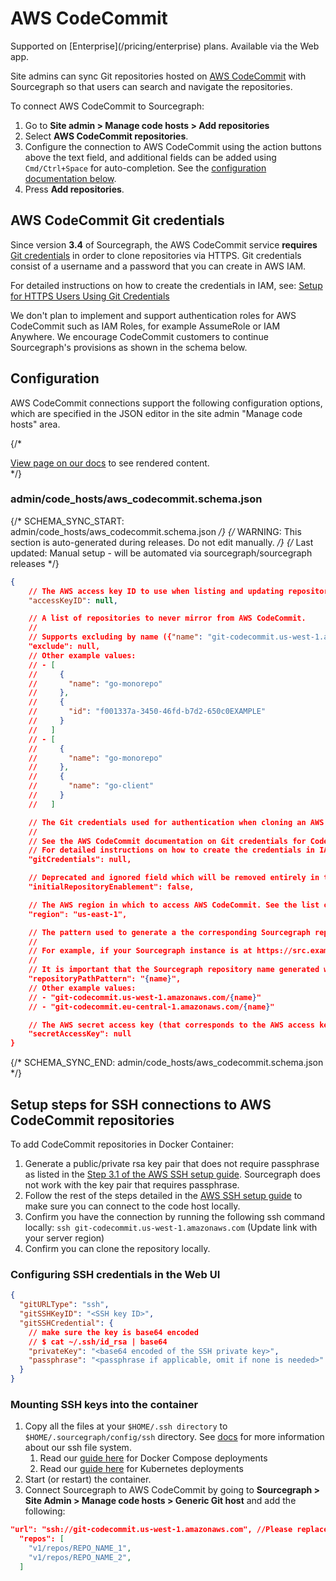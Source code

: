 # AWS CodeCommit

<TierCallout>
  Supported on [Enterprise](/pricing/enterprise) plans.
  <user>
    Available via the Web app.
  </user>
</TierCallout>

Site admins can sync Git repositories hosted on [AWS CodeCommit](https://aws.amazon.com/codecommit/) with Sourcegraph so that users can search and navigate the repositories.

To connect AWS CodeCommit to Sourcegraph:

1. Go to **Site admin > Manage code hosts > Add repositories**
1. Select **AWS CodeCommit repositories**.
1. Configure the connection to AWS CodeCommit using the action buttons above the text field, and additional fields can be added using `Cmd/Ctrl+Space` for auto-completion. See the [configuration documentation below](#configuration).
1. Press **Add repositories**.

## AWS CodeCommit Git credentials

Since version **3.4** of Sourcegraph, the AWS CodeCommit service **requires** [Git credentials](https://docs.aws.amazon.com/IAM/latest/UserGuide/id_credentials_ssh-keys.html#git-credentials-code-commit) in order to clone repositories via HTTPS. Git credentials consist of a username and a password that you can create in AWS IAM.

For detailed instructions on how to create the credentials in IAM, see: [Setup for HTTPS Users Using Git Credentials](https://docs.aws.amazon.com/codecommit/latest/userguide/setting-up-gc.html)

<Callout type="info"> We don't plan to implement and support authentication roles for AWS CodeCommit such as IAM Roles, for example AssumeRole or IAM Anywhere. We encourage CodeCommit customers to continue Sourcegraph's provisions as shown in the schema below.</Callout>

## Configuration

AWS CodeCommit connections support the following configuration options, which are specified in the JSON editor in the site admin "Manage code hosts" area.

{/* <div markdown-func=jsonschemadoc jsonschemadoc:path="admin/code_hosts/aws_codecommit.schema.json">[View page on our docs](/admin/code_hosts/aws_codecommit) to see rendered content.</div> */}

### admin/code_hosts/aws_codecommit.schema.json

{/* SCHEMA_SYNC_START: admin/code_hosts/aws_codecommit.schema.json */}
{/* WARNING: This section is auto-generated during releases. Do not edit manually. */}
{/* Last updated: Manual setup - will be automated via sourcegraph/sourcegraph releases */}
```json
{
	// The AWS access key ID to use when listing and updating repositories from AWS CodeCommit. Must have the AWSCodeCommitReadOnly IAM policy.
	"accessKeyID": null,

	// A list of repositories to never mirror from AWS CodeCommit.
	//
	// Supports excluding by name ({"name": "git-codecommit.us-west-1.amazonaws.com/repo-name"}) or by ARN ({"id": "arn:aws:codecommit:us-west-1:999999999999:name"}).
	"exclude": null,
	// Other example values:
	// - [
	//     {
	//       "name": "go-monorepo"
	//     },
	//     {
	//       "id": "f001337a-3450-46fd-b7d2-650c0EXAMPLE"
	//     }
	//   ]
	// - [
	//     {
	//       "name": "go-monorepo"
	//     },
	//     {
	//       "name": "go-client"
	//     }
	//   ]

	// The Git credentials used for authentication when cloning an AWS CodeCommit repository over HTTPS.
	//
	// See the AWS CodeCommit documentation on Git credentials for CodeCommit: https://docs.aws.amazon.com/IAM/latest/UserGuide/id_credentials_ssh-keys.html#git-credentials-code-commit.
	// For detailed instructions on how to create the credentials in IAM, see this page: https://docs.aws.amazon.com/codecommit/latest/userguide/setting-up-gc.html
	"gitCredentials": null,

	// Deprecated and ignored field which will be removed entirely in the next release. AWS CodeCommit repositories can no longer be enabled or disabled explicitly. Configure which repositories should not be mirrored via "exclude" instead.
	"initialRepositoryEnablement": false,

	// The AWS region in which to access AWS CodeCommit. See the list of supported regions at https://docs.aws.amazon.com/codecommit/latest/userguide/regions.html#regions-git.
	"region": "us-east-1",

	// The pattern used to generate a the corresponding Sourcegraph repository name for an AWS CodeCommit repository. In the pattern, the variable "{name}" is replaced with the repository's name.
	//
	// For example, if your Sourcegraph instance is at https://src.example.com, then a repositoryPathPattern of "awsrepos/{name}" would mean that a AWS CodeCommit repository named "myrepo" is available on Sourcegraph at https://src.example.com/awsrepos/myrepo.
	//
	// It is important that the Sourcegraph repository name generated with this pattern be unique to this code host. If different code hosts generate repository names that collide, Sourcegraph's behavior is undefined.
	"repositoryPathPattern": "{name}",
	// Other example values:
	// - "git-codecommit.us-west-1.amazonaws.com/{name}"
	// - "git-codecommit.eu-central-1.amazonaws.com/{name}"

	// The AWS secret access key (that corresponds to the AWS access key ID set in `accessKeyID`).
	"secretAccessKey": null
}
```
{/* SCHEMA_SYNC_END: admin/code_hosts/aws_codecommit.schema.json */}

## Setup steps for SSH connections to AWS CodeCommit repositories

To add CodeCommit repositories in Docker Container:

1. Generate a public/private rsa key pair that does not require passphrase as listed in the [Step 3.1 of the AWS SSH setup guide](https://docs.aws.amazon.com/codecommit/latest/userguide/setting-up-ssh-unixes.html#setting-up-ssh-unixes-keys). Sourcegraph does not work with the key pair that requires passphrase.
1. Follow the rest of the steps detailed in the [AWS SSH setup guide](https://docs.aws.amazon.com/codecommit/latest/userguide/setting-up-ssh-unixes.html) to make sure you can connect to the code host locally.
1. Confirm you have the connection by running the following ssh command locally: `ssh git-codecommit.us-west-1.amazonaws.com` (Update link with your server region)
1. Confirm you can clone the repository locally.

### Configuring SSH credentials in the Web UI

```json
{
  "gitURLType": "ssh",
  "gitSSHKeyID": "<SSH key ID>",
  "gitSSHCredential": {
    // make sure the key is base64 encoded
    // $ cat ~/.ssh/id_rsa | base64
    "privateKey": "<base64 encoded of the SSH private key>",
    "passphrase": "<passphrase if applicable, omit if none is needed>"
  }
}
```

### Mounting SSH keys into the container

1. Copy all the files at your `$HOME/.ssh directory` to `$HOME/.sourcegraph/config/ssh` directory. See [docs](/admin/deploy/docker-single-container/#ssh-authentication-config-keys-knownhosts) for more information about our ssh file system.
    1. Read our [guide here](/admin/deploy/docker-compose/#git-ssh-configuration) for Docker Compose deployments
    1. Read our [guide here](/admin/deploy/kubernetes/configure#ssh-for-cloning) for Kubernetes deployments
1. Start (or restart) the container.
1. Connect Sourcegraph to AWS CodeCommit by going to **Sourcegraph > Site Admin > Manage code hosts > Generic Git host** and add the following:

```json
"url": "ssh://git-codecommit.us-west-1.amazonaws.com", //Please replace the 'us-east-1' region with yours
  "repos": [
    "v1/repos/REPO_NAME_1",
    "v1/repos/REPO_NAME_2",
  ]
```
